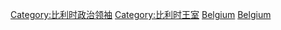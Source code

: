 {{Commons category|Monarchs of Belgium}}

[[Category:比利时政治领袖|Category:比利时政治领袖]]
[[Category:比利时王室|Category:比利时王室]]
[[Category:歐洲君主|Belgium]]
[[Category:各国君主|Belgium]]